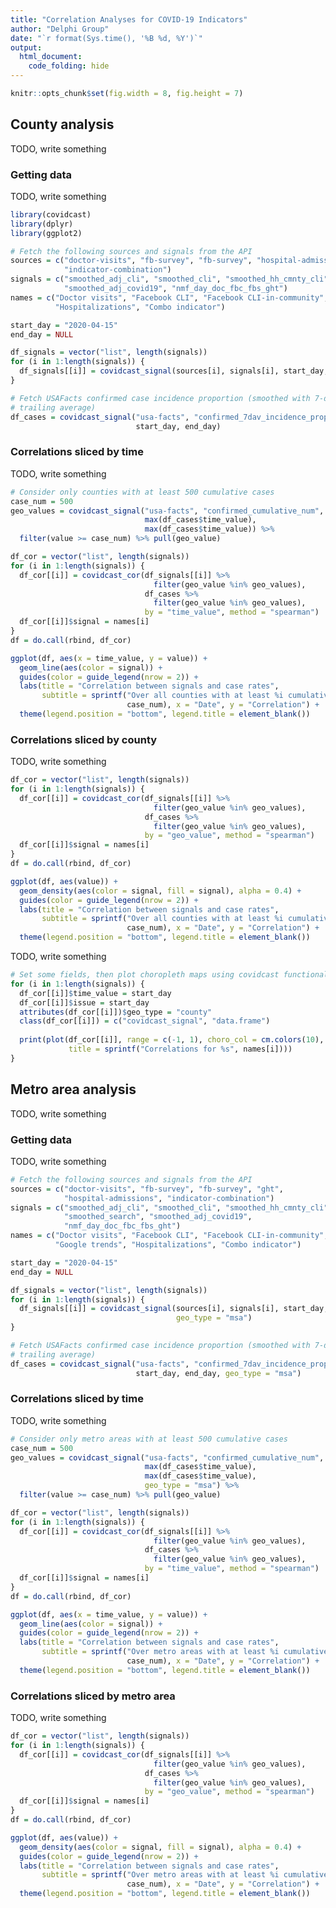 ```yaml
---
title: "Correlation Analyses for COVID-19 Indicators"
author: "Delphi Group"
date: "`r format(Sys.time(), '%B %d, %Y')`"
output:
  html_document:
    code_folding: hide
---
```


```r
knitr::opts_chunk$set(fig.width = 8, fig.height = 7)
```

## County analysis

TODO, write something

### Getting data 

TODO, write something

```r
library(covidcast)
library(dplyr)
library(ggplot2)

# Fetch the following sources and signals from the API 
sources = c("doctor-visits", "fb-survey", "fb-survey", "hospital-admissions", 
            "indicator-combination")
signals = c("smoothed_adj_cli", "smoothed_cli", "smoothed_hh_cmnty_cli", 
            "smoothed_adj_covid19", "nmf_day_doc_fbc_fbs_ght")
names = c("Doctor visits", "Facebook CLI", "Facebook CLI-in-community", 
          "Hospitalizations", "Combo indicator")

start_day = "2020-04-15"
end_day = NULL

df_signals = vector("list", length(signals))
for (i in 1:length(signals)) {
  df_signals[[i]] = covidcast_signal(sources[i], signals[i], start_day, end_day)
}

# Fetch USAFacts confirmed case incidence proportion (smoothed with 7-day 
# trailing average)
df_cases = covidcast_signal("usa-facts", "confirmed_7dav_incidence_prop",
                            start_day, end_day)
```

### Correlations sliced by time

TODO, write something

```r
# Consider only counties with at least 500 cumulative cases
case_num = 500
geo_values = covidcast_signal("usa-facts", "confirmed_cumulative_num",
                              max(df_cases$time_value), 
                              max(df_cases$time_value)) %>%
  filter(value >= case_num) %>% pull(geo_value)

df_cor = vector("list", length(signals))
for (i in 1:length(signals)) {
  df_cor[[i]] = covidcast_cor(df_signals[[i]] %>% 
                                filter(geo_value %in% geo_values), 
                              df_cases %>% 
                                filter(geo_value %in% geo_values), 
                              by = "time_value", method = "spearman")
  df_cor[[i]]$signal = names[i]
}
df = do.call(rbind, df_cor)

ggplot(df, aes(x = time_value, y = value)) +
  geom_line(aes(color = signal)) +
  guides(color = guide_legend(nrow = 2)) +
  labs(title = "Correlation between signals and case rates",
       subtitle = sprintf("Over all counties with at least %i cumulative cases",
                          case_num), x = "Date", y = "Correlation") +
  theme(legend.position = "bottom", legend.title = element_blank())
```

### Correlations sliced by county

TODO, write something

```r
df_cor = vector("list", length(signals))
for (i in 1:length(signals)) {
  df_cor[[i]] = covidcast_cor(df_signals[[i]] %>% 
                                filter(geo_value %in% geo_values), 
                              df_cases %>% 
                                filter(geo_value %in% geo_values), 
                              by = "geo_value", method = "spearman")
  df_cor[[i]]$signal = names[i]
}
df = do.call(rbind, df_cor)

ggplot(df, aes(value)) +
  geom_density(aes(color = signal, fill = signal), alpha = 0.4) +
  guides(color = guide_legend(nrow = 2)) +
  labs(title = "Correlation between signals and case rates",
       subtitle = sprintf("Over all counties with at least %i cumulative cases",
                          case_num), x = "Date", y = "Correlation") +
  theme(legend.position = "bottom", legend.title = element_blank())
```

TODO, write something

```r
# Set some fields, then plot choropleth maps using covidcast functionality
for (i in 1:length(signals)) {
  df_cor[[i]]$time_value = start_day
  df_cor[[i]]$issue = start_day
  attributes(df_cor[[i]])$geo_type = "county"
  class(df_cor[[i]]) = c("covidcast_signal", "data.frame")
  
  print(plot(df_cor[[i]], range = c(-1, 1), choro_col = cm.colors(10),
             title = sprintf("Correlations for %s", names[i])))
}
```

## Metro area analysis

TODO, write something

### Getting data 

TODO, write something

```r
# Fetch the following sources and signals from the API 
sources = c("doctor-visits", "fb-survey", "fb-survey", "ght",
            "hospital-admissions", "indicator-combination")
signals = c("smoothed_adj_cli", "smoothed_cli", "smoothed_hh_cmnty_cli", 
            "smoothed_search", "smoothed_adj_covid19", 
            "nmf_day_doc_fbc_fbs_ght")
names = c("Doctor visits", "Facebook CLI", "Facebook CLI-in-community", 
          "Google trends", "Hospitalizations", "Combo indicator")

start_day = "2020-04-15"
end_day = NULL

df_signals = vector("list", length(signals))
for (i in 1:length(signals)) {
  df_signals[[i]] = covidcast_signal(sources[i], signals[i], start_day, end_day,
                                     geo_type = "msa")
}

# Fetch USAFacts confirmed case incidence proportion (smoothed with 7-day
# trailing average)
df_cases = covidcast_signal("usa-facts", "confirmed_7dav_incidence_prop",
                            start_day, end_day, geo_type = "msa")
```

### Correlations sliced by time

TODO, write something

```r
# Consider only metro areas with at least 500 cumulative cases
case_num = 500
geo_values = covidcast_signal("usa-facts", "confirmed_cumulative_num",
                              max(df_cases$time_value), 
                              max(df_cases$time_value), 
                              geo_type = "msa") %>%
  filter(value >= case_num) %>% pull(geo_value)

df_cor = vector("list", length(signals))
for (i in 1:length(signals)) {
  df_cor[[i]] = covidcast_cor(df_signals[[i]] %>% 
                                filter(geo_value %in% geo_values), 
                              df_cases %>% 
                                filter(geo_value %in% geo_values), 
                              by = "time_value", method = "spearman")
  df_cor[[i]]$signal = names[i]
}
df = do.call(rbind, df_cor)

ggplot(df, aes(x = time_value, y = value)) +
  geom_line(aes(color = signal)) +
  guides(color = guide_legend(nrow = 2)) +
  labs(title = "Correlation between signals and case rates",
       subtitle = sprintf("Over metro areas with at least %i cumulative cases",
                          case_num), x = "Date", y = "Correlation") +
  theme(legend.position = "bottom", legend.title = element_blank())
```

### Correlations sliced by metro area

TODO, write something

```r
df_cor = vector("list", length(signals))
for (i in 1:length(signals)) {
  df_cor[[i]] = covidcast_cor(df_signals[[i]] %>% 
                                filter(geo_value %in% geo_values), 
                              df_cases %>% 
                                filter(geo_value %in% geo_values), 
                              by = "geo_value", method = "spearman")
  df_cor[[i]]$signal = names[i]
}
df = do.call(rbind, df_cor)

ggplot(df, aes(value)) +
  geom_density(aes(color = signal, fill = signal), alpha = 0.4) +
  guides(color = guide_legend(nrow = 2)) +
  labs(title = "Correlation between signals and case rates",
       subtitle = sprintf("Over metro areas with at least %i cumulative cases",
                          case_num), x = "Date", y = "Correlation") +
  theme(legend.position = "bottom", legend.title = element_blank())
```